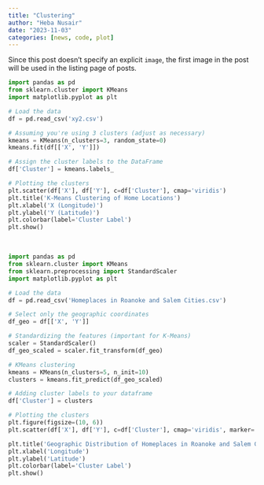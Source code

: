 ---
title: "Clustering"
author: "Heba Nusair"
date: "2023-11-03"
categories: [news, code, plot]
---

Since this post doesn't specify an explicit `image`, the first image in the post will be used in the listing page of posts.

```{python}
import pandas as pd
from sklearn.cluster import KMeans
import matplotlib.pyplot as plt

# Load the data
df = pd.read_csv('xy2.csv')

# Assuming you're using 3 clusters (adjust as necessary)
kmeans = KMeans(n_clusters=3, random_state=0)
kmeans.fit(df[['X', 'Y']])

# Assign the cluster labels to the DataFrame
df['Cluster'] = kmeans.labels_

# Plotting the clusters
plt.scatter(df['X'], df['Y'], c=df['Cluster'], cmap='viridis')
plt.title('K-Means Clustering of Home Locations')
plt.xlabel('X (Longitude)')
plt.ylabel('Y (Latitude)')
plt.colorbar(label='Cluster Label')
plt.show()

```

\

```{python}
import pandas as pd
from sklearn.cluster import KMeans
from sklearn.preprocessing import StandardScaler
import matplotlib.pyplot as plt

# Load the data
df = pd.read_csv('Homeplaces in Roanoke and Salem Cities.csv')

# Select only the geographic coordinates
df_geo = df[['X', 'Y']]

# Standardizing the features (important for K-Means)
scaler = StandardScaler()
df_geo_scaled = scaler.fit_transform(df_geo)

# KMeans clustering
kmeans = KMeans(n_clusters=5, n_init=10)
clusters = kmeans.fit_predict(df_geo_scaled)

# Adding cluster labels to your dataframe
df['Cluster'] = clusters

# Plotting the clusters
plt.figure(figsize=(10, 6))
plt.scatter(df['X'], df['Y'], c=df['Cluster'], cmap='viridis', marker='o')

plt.title('Geographic Distribution of Homeplaces in Roanoke and Salem Cities')
plt.xlabel('Longitude')
plt.ylabel('Latitude')
plt.colorbar(label='Cluster Label')
plt.show()

```
